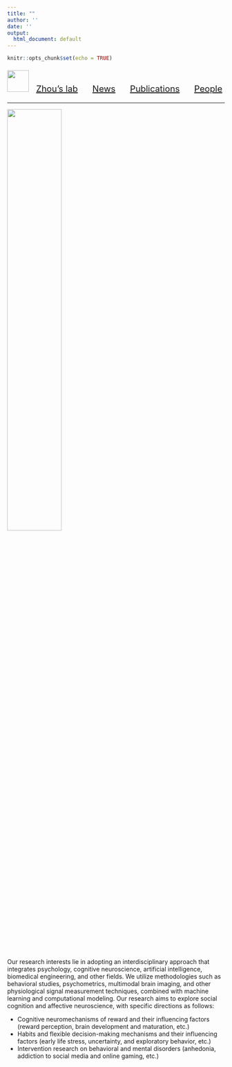 ```yaml
---
title: ""
author: ''
date: ''
output:
  html_document: default
---
```


```r
knitr::opts_chunk$set(echo = TRUE)
```

<p style="font-size: 20px;"> <img src="./imgs/logo.png" width="50" height="50"> &nbsp; <a href="index.html">Zhou's lab</a>&nbsp; &nbsp; &nbsp; <a href="news.html">News</a>&nbsp; &nbsp; &nbsp; <a href="publications.html">Publications</a>&nbsp; &nbsp; &nbsp; <a href="people.html">People</a></p>

-------

<div align=center>  <img src="./imgs/labbackground.jpg" width=50%></div>

Our research interests lie in adopting an interdisciplinary approach that integrates psychology, cognitive neuroscience, artificial intelligence, biomedical engineering, and other fields. We utilize methodologies such as behavioral studies, psychometrics, multimodal brain imaging, and other physiological signal measurement techniques, combined with machine learning and computational modeling. Our research aims to explore social cognition and affective neuroscience, with specific directions as follows:

- Cognitive neuromechanisms of reward and their influencing factors (reward perception, brain development and maturation, etc.)
- Habits and flexible decision-making mechanisms and their influencing factors (early life stress, uncertainty, and exploratory behavior, etc.)
- Intervention research on behavioral and mental disorders (anhedonia, addiction to social media and online gaming, etc.)


![]()
